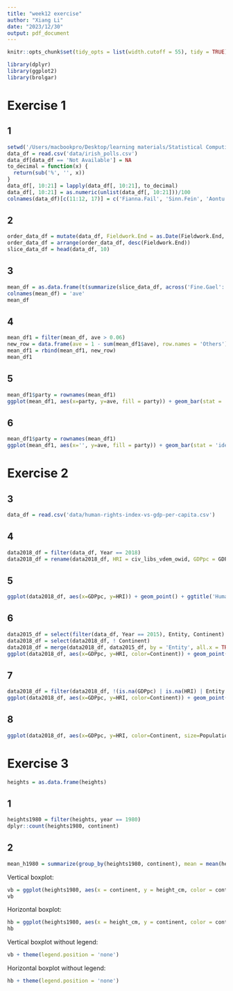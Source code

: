 ```yaml
---
title: "week12 exercise"
author: "Xiang Li"
date: "2023/12/30"
output: pdf_document
---
```

```r
knitr::opts_chunk$set(tidy_opts = list(width.cutoff = 55), tidy = TRUE)
```
```r
library(dplyr)
library(ggplot2)
library(brolgar)
```
# Exercise 1
## 1
```r
setwd('/Users/macbookpro/Desktop/learning materials/Statistical Computing with R')
data_df = read.csv('data/irish_polls.csv')
data_df[data_df == 'Not Available'] = NA
to_decimal = function(x) {
  return(sub('%', '', x))
}
data_df[, 10:21] = lapply(data_df[, 10:21], to_decimal)
data_df[, 10:21] = as.numeric(unlist(data_df[, 10:21]))/100
colnames(data_df)[c(11:12, 17)] = c('Fianna.Fail', 'Sinn.Fein', 'Aontu')
```
## 2
```r
order_data_df = mutate(data_df, Fieldwork.End = as.Date(Fieldwork.End, format = '%Y-%m-%d'))
order_data_df = arrange(order_data_df, desc(Fieldwork.End))
slice_data_df = head(data_df, 10)
```
## 3
```r
mean_df = as.data.frame(t(summarize(slice_data_df, across('Fine.Gael': 'Other', mean))))
colnames(mean_df) = 'ave'
mean_df
```
## 4
```r
mean_df1 = filter(mean_df, ave > 0.06)
new_row = data.frame(ave = 1 - sum(mean_df1$ave), row.names = 'Others')
mean_df1 = rbind(mean_df1, new_row)
mean_df1
```
## 5
```r
mean_df1$party = rownames(mean_df1)
ggplot(mean_df1, aes(x=party, y=ave, fill = party)) + geom_bar(stat = 'identity') + ggtitle('Average Estimated Share of Each Party')
```

## 6
```r
mean_df1$party = rownames(mean_df1)
ggplot(mean_df1, aes(x='', y=ave, fill = party)) + geom_bar(stat = 'identity') + coord_polar('y') + ggtitle('Average Estimated Share of Each Party') + theme_void()
```

# Exercise 2
## 3
```r
data_df = read.csv('data/human-rights-index-vs-gdp-per-capita.csv')
```
## 4
```r
data2018_df = filter(data_df, Year == 2018)
data2018_df = rename(data2018_df, HRI = civ_libs_vdem_owid, GDPpc = GDP.per.capita, Population = Population..historical.estimates.)
```
## 5
```r
ggplot(data2018_df, aes(x=GDPpc, y=HRI)) + geom_point() + ggtitle('Human rights index vs. GDP per capita, 2018') + labs(x='GDP per capita', y='Human rights')
```

## 6
```r
data2015_df = select(filter(data_df, Year == 2015), Entity, Continent)
data2018_df = select(data2018_df, ! Continent)
data2018_df = merge(data2018_df, data2015_df, by = 'Entity', all.x = TRUE)
ggplot(data2018_df, aes(x=GDPpc, y=HRI, color=Continent)) + geom_point() + ggtitle('Human rights index vs. GDP per capita, 2018') + labs(x='GDP per capita', y='Human rights')
```

## 7
```r
data2018_df = filter(data2018_df, !(is.na(GDPpc) | is.na(HRI) | Entity == 'World'))
ggplot(data2018_df, aes(x=GDPpc, y=HRI, color=Continent)) + geom_point() + ggtitle('Human rights index vs. GDP per capita, 2018') + labs(x='GDP per capita', y='Human rights')
```

## 8
```r
ggplot(data2018_df, aes(x=GDPpc, y=HRI, color=Continent, size=Population)) + geom_point() + ggtitle('Human rights index vs. GDP per capita, 2018') + labs(x='GDP per capita', y='Human rights')
```

# Exercise 3
```r
heights = as.data.frame(heights)
```
## 1
```r
heights1980 = filter(heights, year == 1980)
dplyr::count(heights1980, continent)
```

## 2
```r
mean_h1980 = summarize(group_by(heights1980, continent), mean = mean(height_cm))
```
Vertical boxplot:
```r
vb = ggplot(heights1980, aes(x = continent, y = height_cm, color = continent)) + geom_boxplot() + ggtitle('Height of Male Population Across Continents, 1980') + labs(y = 'height(cm)')
vb
```

Horizontal boxplot:
```r
hb = ggplot(heights1980, aes(x = height_cm, y = continent, color = continent)) + geom_boxplot() + ggtitle('Height of Male Population Across Continents, 1980') + labs(x = 'height(cm)')
hb
```

Vertical boxplot without legend:
```r
vb + theme(legend.position = 'none')
```

Horizontal boxplot without legend:
```r
hb + theme(legend.position = 'none')
```
